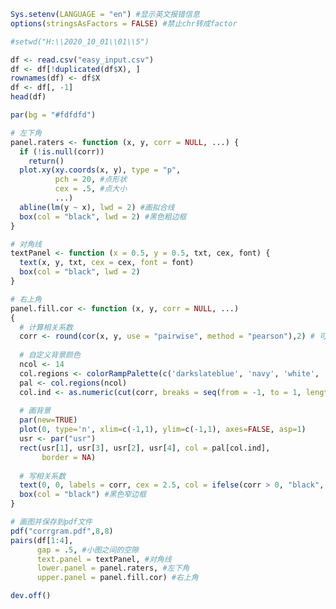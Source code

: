 ```r
Sys.setenv(LANGUAGE = "en") #显示英文报错信息
options(stringsAsFactors = FALSE) #禁止chr转成factor

#setwd("H:\\2020_10_01\\01\\5")

df <- read.csv("easy_input.csv")
df <- df[!duplicated(df$X), ]
rownames(df) <- df$X
df <- df[, -1]
head(df)

par(bg = "#fdfdfd")

# 左下角
panel.raters <- function (x, y, corr = NULL, ...) {
  if (!is.null(corr))
    return()
  plot.xy(xy.coords(x, y), type = "p",
          pch = 20, #点形状
          cex = .5, #点大小
          ...)
  abline(lm(y ~ x), lwd = 2) #画拟合线
  box(col = "black", lwd = 2) #黑色粗边框
}

# 对角线
textPanel <- function (x = 0.5, y = 0.5, txt, cex, font) {
  text(x, y, txt, cex = cex, font = font)
  box(col = "black", lwd = 2)
}

# 右上角
panel.fill.cor <- function (x, y, corr = NULL, ...)
{
  # 计算相关系数
  corr <- round(cor(x, y, use = "pairwise", method = "pearson"),2) # 可以换成"kendall"或 "spearman"
  
  # 自定义背景颜色
  ncol <- 14
  col.regions <- colorRampPalette(c('darkslateblue', 'navy', 'white', 'firebrick3', 'red'))
  pal <- col.regions(ncol)
  col.ind <- as.numeric(cut(corr, breaks = seq(from = -1, to = 1, length.out = ncol + 1), include.lowest = TRUE))
  
  # 画背景
  par(new=TRUE)
  plot(0, type='n', xlim=c(-1,1), ylim=c(-1,1), axes=FALSE, asp=1)
  usr <- par("usr")
  rect(usr[1], usr[3], usr[2], usr[4], col = pal[col.ind],
       border = NA)
  
  # 写相关系数
  text(0, 0, labels = corr, cex = 2.5, col = ifelse(corr > 0, "black", "white"))
  box(col = "black") #黑色窄边框
}

# 画图并保存到pdf文件
pdf("corrgram.pdf",8,8)
pairs(df[1:4],
      gap = .5, #小图之间的空隙
      text.panel = textPanel, #对角线
      lower.panel = panel.raters, #左下角
      upper.panel = panel.fill.cor) #右上角

dev.off()
```